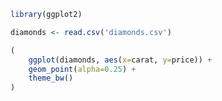 ```r
library(ggplot2)

diamonds <- read.csv('diamonds.csv')

(
    ggplot(diamonds, aes(x=carat, y=price)) +
    geom_point(alpha=0.25) +
    theme_bw()
)
```
